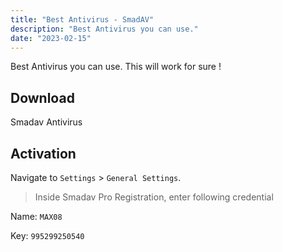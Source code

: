 ```yaml
---
title: "Best Antivirus - SmadAV"
description: "Best Antivirus you can use."
date: "2023-02-15"
---
```

Best Antivirus you can use. This will work for sure !

## Download 
<Link className="dark:text-white dark:bg-gray-800 text-gray-700  bg-black bg-opacity-5  px-6 py-2 inline-block text-center dark:hover:text-white hover:text-gray-700 hover:bg-black hover:bg-opacity-5 text-xs font-medium tracking-widest dark:hover:bg-gray-800 rounded cursor-pointer  select-none" href="https://www.smadav.net/?lang=en">Smadav Antivirus</Link>

## Activation
Navigate to `Settings` > `General Settings`.

> Inside Smadav Pro Registration, enter following credential

Name: `MAX08`

Key: `995299250540`